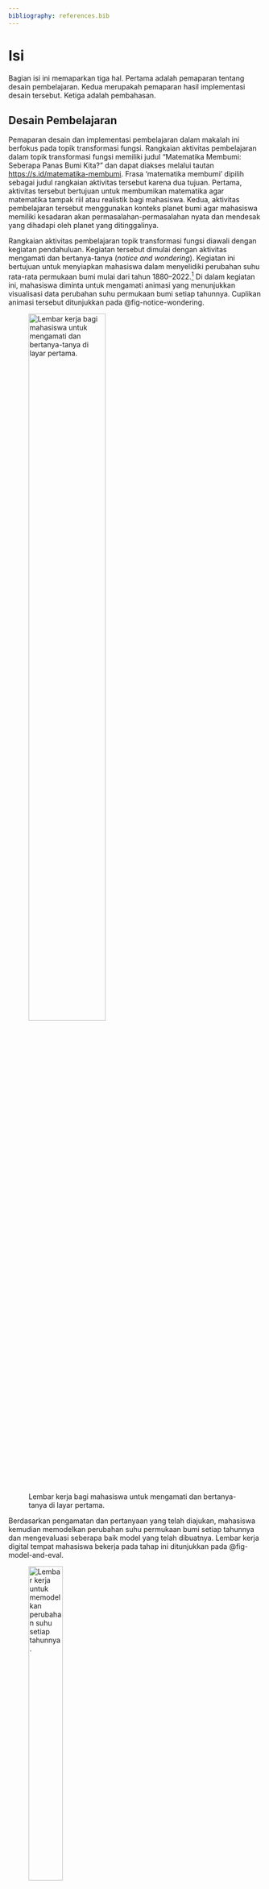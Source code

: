 ```yaml
---
bibliography: references.bib
---
```


# Isi

Bagian isi ini memaparkan tiga hal. Pertama adalah pemaparan tentang desain pembelajaran. Kedua merupakah pemaparan hasil implementasi desain tersebut. Ketiga adalah pembahasan.

## Desain Pembelajaran {#sec-desain-pembelajaran}

Pemaparan desain dan implementasi pembelajaran dalam makalah ini berfokus pada topik transformasi fungsi. Rangkaian aktivitas pembelajaran dalam topik transformasi fungsi memiliki judul "Matematika Membumi: Seberapa Panas Bumi Kita?" dan dapat diakses melalui tautan <https://s.id/matematika-membumi>. Frasa 'matematika membumi' dipilih sebagai judul rangkaian aktivitas tersebut karena dua tujuan. Pertama, aktivitas tersebut bertujuan untuk membumikan matematika agar matematika tampak riil atau realistik bagi mahasiswa. Kedua, aktivitas pembelajaran tersebut menggunakan konteks planet bumi agar mahasiswa memiliki kesadaran akan permasalahan-permasalahan nyata dan mendesak yang dihadapi oleh planet yang ditinggalinya.

Rangkaian aktivitas pembelajaran topik transformasi fungsi diawali dengan kegiatan pendahuluan. Kegiatan tersebut dimulai dengan aktivitas mengamati dan bertanya-tanya (*notice and wondering*). Kegiatan ini bertujuan untuk menyiapkan mahasiswa dalam menyelidiki perubahan suhu rata-rata permukaan bumi mulai dari tahun 1880--2022.[^1] Di dalam kegiatan ini, mahasiswa diminta untuk mengamati animasi yang menunjukkan visualisasi data perubahan suhu permukaan bumi setiap tahunnya. Cuplikan animasi tersebut ditunjukkan pada @fig-notice-wondering.

[^1]: Perubahan suhu rata-rata permukaan bumi yang dimaksud di sini adalah selisih rata-rata suhu permukaan bumi pada tahun tertentu terhadap *baseline* atau garis dasarnya.

![Lembar kerja bagi mahasiswa untuk mengamati dan bertanya-tanya di layar pertama.](aset/notice-wondering.png){#fig-notice-wondering fig-align="center" width="60%"}

Berdasarkan pengamatan dan pertanyaan yang telah diajukan, mahasiswa kemudian memodelkan perubahan suhu permukaan bumi setiap tahunnya dan mengevaluasi seberapa baik model yang telah dibuatnya. Lembar kerja digital tempat mahasiswa bekerja pada tahap ini ditunjukkan pada @fig-model-and-eval.

::: {#fig-model-and-eval layout-ncol="2"}
![Lembar kerja untuk memodelkan perubahan suhu setiap tahunnya.](aset/modelling.png){#fig-modelling fig-align="center" width="40%"}

![Lembar kerja untuk menilai model.](aset/eval-model.png){#fig-model-eval fig-align="center" width="40%"}

Lembar kerja untuk memodelkan perubahan suhu permukaan bumi dan mengevaluasinya. Di lembar kerja kedua, mahasiswa secara langsung mendapatkan umpan balik tentang seberapa baik modelnya.
:::

Setelah itu, mahasiswa diminta untuk menjawab bagaimana suhu permukaan bumi secara umum pada periode 1880--2022 berdasarkan model yang telah mereka buat. Harapannya, mereka akan menjawab cukup dingin atau sedang. Jawaban tersebut kemudian 'dibantah' dengan penyajian diagram lain yang juga menyatakan perubahan suhu permukaan bumi setiap tahunnya, tetapi dengan garis dasar yang berbeda. Bantahan ini diharapkan dapat memberikan disonansi kognitif kepada mahasiswa agar berpikir kritis dalam menilai keadaan suhu permukaan bumi sebenarnya. Perhatikan @fig-disonansi-kognitif.

::: {#fig-disonansi-kognitif layout-ncol="2"}
![Lembar kerja untuk menilai seberapa dingin suhu permukaan bumi.](aset/assess-temp.png){#fig-seberapa-dingin fig-align="center" width="40%"}

![Penyajian data dari sumber lain dengan garis dasar yang berbeda.](aset/comparing.png){#fig-sumber-lain fig-align="center" width="40%"}

Penciptaan disonansi kognitif yang mendorong mahasiswa untuk berpikir kritis dalam penyajian dan interpretasi data.
:::

Kegiatan pendahuluan tersebut bertujuan untuk memanggil kembali kemampuan dan pemahaman awal mahasiswa tentang relasi antara dua kuantitas dan merepresentasikannya ke dalam sebuah grafik. Kemampuan dan pemahaman awal tentang relasi dan grafiknya tersebut penting untuk membangun pengetahuan tentang transformasi fungsi di aktivitas-aktivitas berikutnya.

Setelah kegiatan pendahuluan dilakukan, pembelajaran dilanjutkan ke dalam kegiatan inti yang terdiri dari empat topik utama, yaitu (a) pergeseran vertikal, (b) pergeseran horizontal, (c) pemampatan/peregangan vertikal, dan (d) pemampatan/peregangan horizontal grafik fungsi. Alur pembelajaran keempat topik tersebut serupa. Alur tersebut terdiri dari tiga tahapan, yaitu

1.  pemberian masalah untuk menciptakan kebutuhan intelektual bagi mahasiswa akan gagasan matematis yang akan ditemukan;

2.  pengamatan terhadap matematika dinamis untuk mengamati kuantitas-kuantitas yang berhubungan dalam fungsi dan hasil transformasinya; dan

3.  pembuatan simpulan dan justifikasi terhadap simpulan tersebut.

Tahapan pertama tersebut merupakan pintu masuk bagi mahasiswa untuk melakukan matematisasi, horizontal maupun vertikal, terhadap gagasan matematis berikutnya. Oleh karena itu, setiap permasalahan yang diajukan perlu sesuai dengan kebutuhan intelektual mahasiswa agar permasalahan tersebut betul-betul realistik bagi mahasiswa tersebut. Pemetaan kebutuhan intelektual dan rumusan permasalahan yang diajukan untuk setiap topiknya dapat dilihat pada @tbl-kebutuhan-intelektual.

| Aktivitas Pembelajaran            | Kebutuhan Intelektual                                                                                       | Masalah Pemantik                                                                                                                                                                                                                                                                                                                                                                                                                                                                                                                     |
|-------------------|-------------------|----------------------------------|
| Pergeseran vertikal               | Kebutuhan akan mengganti garis dasar pengukuran perubahan suhu, dari periode 1991--2020 menjadi 1951--1980. | \[Diberikan grafik warna biru.\] Grafik warna biru, $y=T(x)$, merupakan model perubahan suhu global relatif terhadap rerata pada tahun 1991--2020. Sketsalah grafik perubahan suhu global relatif terhadap rerata pada tahun 1951--1980 pada periode yang sama! Rerata suhu global pada tahun 1951--1980 lebih rendah 0,6°C daripada rerata 1991--2020.                                                                                                                                                                              |
| Pergeseran horizontal             | Kebutuhan akan pembuatan grafik yang dimulai dari sumbu-$y$.                                                | Karuna ingin agar di dalam sketsa grafiknya, dia dapat melihat sumbu-$y$. Mainkan animasinya untuk melihat apa yang dia lakukan! \[Diberikan animasi tentang apa yang dilakukan Karuna.\]                                                                                                                                                                                                                                                                                                                                            |
| Pemampatan/ peregangan vertikal   | Kebutuhan akan konversi satuan suhu, dari derajat Celcius ke derajat Fahrenheit.                            | Emily akan menyampaikan grafiknya Karuna ke teman-temannya di AS. Karena teman-temannya terbiasa dengan satuan derajat Fahrenheit (°F), dia akan menyesuaikan grafiknya Karuna sehingga satuannya menjadi °F. Bantu Emily untuk mensketsa grafiknya! Petunjuk: Skala Fahrenheit $\frac{9}{5}$ kalinya skala Celcius.                                                                                                                                                                                                                 |
| Pemampatan/ peregangan horizontal | Kebutuhan akan penyamaan skala antara sumbu-$x$ dan sumbu-$y$.                                              | Emily masih belum puas dengan hasilnya. Dia mengamati bahwa ada kejanggalan di sumbu-$x$ dan $y$. Tapi dia tidak bisa membahasakannya. Apa kalian juga melihat kejanggalannya? Jika belum, klik tombol 'Petunjuk'. Deskripsikan kejanggalan tersebut! \[Harapannya, mahasiswa melihat bahwa skala dalam sumbu-$x$ dan $y$ tidak sama.\] Apa yang dilakukan Emily untuk menyelesaikan kejanggalannya? Silakan cermati dan analisis strateginya! \[Diberikan animasi bahwa Emily membuat grafik dengan skala sumbu-$x$ yang berbeda.\] |

: Kebutuhan intelektual dan masalah dalam setiap aktivitas pembelajaran inti dalam "Matematika Membumi: Seberapa Panas Bumi Kita?" {#tbl-kebutuhan-intelektual}

## Implementasi Pembelajaran: Kasus Agatha dan Aurelia

Pemaparan implementasi pembelajaran dalam bagian ini berfokus pada satu kelompok yang beranggotakan dua mahasiswa, yaitu Agatha dan Aurelia (nama samaran). Pembelajaran yang dialami kelompok tersebut digunakan sebagai ilustrasi bagaimana desain pembelajaran yang dikembangkan dapat membantu kedua mahasiswa tersebut dalam menemukan sendiri prinsip pergeseran vertikal grafik fungsi, salah satu topik yang dideskripsikan pada @sec-desain-pembelajaran. Agatha dan Aurelia merupakan dua dari 21 mahasiswa yang mengikuti pembelajaran topik transformasi fungsi.

Data yang digunakan adalah video rekaman percakapan dan siaran layar lembar kerja digital kedua mahasiswa tersebut selama jam perkuliahan. @fig-pengambilan-video menunjukkan pengambilan video kedua mahasiswa tersebut ketika melakukan diskusi.

![Pengambilan video Agatha dan Aurelia ketika berdiskusi dan mengerjakan lembar kerja digital.](aset/pengambilan-video.JPG){#fig-pengambilan-video fig-align="center" width="60%"}

### Kegiatan Pendahuluan

Berhadapan dengan lembar kerja digital yang disediakan, Agatha dan Aurelia langsung mengamati animasi perubahan suhu permukaan setiap tahunnya dan kemudian mendiskusikannya. Setelah itu, mereka mengamati dan mendiskusikan visualisasi model perubahan suhu permukaan bumi di layar kedua. Berdasarkan hasil diskusi tersebut, mereka mensketsa model perubahan suhu tersebut dengan terlebih dahulu memplot beberapa titik yang mewakilinya. Setelah itu, mereka mengganti plot titik-titik tersebut dengan kurva halus. Mereka menampakkan ekspresi gembira ketika mereka mengevaluasi model tersebut dan mendapatkan skor yang tinggi, yaitu 98,77%.

Pada layar berikutnya, mereka berdiskusi tentang bagaimana suhu permukaan bumi pada periode 1880--2022. Berdasarkan diskusi tersebut, mereka menganggap bahwa suhu permukaan bumi pada periode itu secara umum cukup dingin. Ketika mereka diminta menyampaikan alasannya kepada teman-temannya, Agatha menyampaikan alasan seperti berikut.

> Karena di tahun 1880 sampai 1980 warna pada model yang kami bikin, grafiknya, itu menunjukkan warna biru lebih mendominasi dibandingkan dengan warna putih dan warna merah. Jadi kami menyimpulkan bahwa, kalau dia warna biru kan dingin, jadi kami menyimpulkan bahwa itu cukup dingin.

Jawaban dan justifikasi Agatha dan Aurelia tersebut kurang lebih sama dengan mahasiswa-mahasiswa lainnya. Berdasarkan model yang diberikan, mereka menilai bahwa suhu permukaan bumi pada periode tersebut cukup dingin (8 kelompok) atau sedang (1 kelompok). Dalam jawabannya, mahasiswa belum mempertimbangkan garis dasar yang digunakan untuk membuat model tersebut. Garis dasar yang dimaksud adalah suhu rata-rata permukaan bumi pada periode 1991--2020.

Pada layar berikutnya, mereka diminta untuk mengamati dua grafik yang sama-sama menyajikan perubahan suhu permukaan bumi pada periode 1880--2022, tetapi dengan garis dasar yang berbeda (lihat @fig-sumber-lain). Dari diagram tersebut, mereka menyadari bahwa kedua grafik tersebut memiliki persamaan dan perbedaan. Demikian juga Agatha dan Aurelia. Mereka berdua setuju bahwa tren kedua grafik tersebut sama. Mereka juga menyadari perbedaan garis dasar kedua grafik tersebut sehingga menyebabkan, seperti yang dikatakan Agatha, "secara garis besar \[grafik sebelah kanan\] lebih tinggi \[daripada grafik sebelah kiri\]". Kesimpulan terakhir di kegiatan pendahuluan ini digunakan sebagai modal untuk menghadapi masalah di kegiatan pembelajaran berikutnya.

### Menghadapi Masalah

Setelah cukup lama berdikusi mengenai masalah pemantik pada aktivitas pergeseran vertikal (perhatikan kembali @tbl-kebutuhan-intelektual), Aurelia memberikan pandangan kepada Agatha tentang bagaimana seharusnya grafik yang perlu mereka sketsa. Dia mengatakan bahwa, "grafiknya berarti lebih ke atas" sambil menunjukkan gestur menggerakkan tangannya ke atas memperagakan bahwa grafik barunya lebih di atas daripada grafik lama, seperti yang diperlihatkan @fig-menghadapi-masalah.

![Aurelia yang memberikan gestur menggerakkan tangan ke atas untuk mengilustrasikan gagasan matematisnya.](aset/menghadapi-masalah.png){#fig-menghadapi-masalah fig-align="center"}

Agatha dan Aurelia kemudian mendiskusikan lagi tentang strategi melukis grafik yang baru. Berdasarkan diskusi tersebut, mereka memiliki konjektur atau jawaban sementara bahwa grafik barunya merupakan hasil perbesaran dari grafik lama. Sketsa grafik mereka dan alasannya ditunjukkan pada @fig-kirim-jawaban.

![Sketsa Agatha dan Aurelia terkait dengan pergantian garis dasar dari periode 1991--2020 menjadi 1951--1980.](aset/kirim-jawaban.png){#fig-kirim-jawaban fig-align="center"}

### Bekerja dengan Matematika Dinamis

Setelah menyelesaikan masalah pemantik, Agatha dan Aurelia mengamati animasi yang disedikan dalam lembar kerja yang menunjukkan bagaimana seharusnya mereka mensketsa grafik yang baru. Selain memberikan umpan balik korektif tentang hasil pekerjaan mereka, animasi tersebut memantik mereka untuk berpikir bagaimana cara memperoleh grafik yang baru dari grafik yang lama. Caranya adalah dengan menggeser grafik lama ke atas sejauh 0,6 satuan.

### Pembuatan Kesimpulan dan Justifikasi

Animasi yang diberikan oleh matematika dinamis memantik Agatha dan Aurelia untuk merumuskan hubungan antara fungsi lama dengan fungsi baru. Karena ketinggian grafik fungsi baru selalu lebih tinggi 0,6 satuan daripada ketinggian grafik fungsi yang lama, mereka menuliskan kesimpulan seperti yang ditunjukkan @fig-kesimpulan.

![Kesimpulan Agatha dan Aurelia serta justifikasinya.](aset/kesimpulan.png){#fig-kesimpulan fig-align="center"}

## Pembahasan

Makalah ini telah mendeskripsikan desain pembelajaran topik transformasi fungsi yang menggunakan pendekatan pendidikan matematika realistik dan menggunakan konteks perubahan iklim serta ditunjang oleh pemanfaatan teknologi. Selain itu, melalui kasus Agatha dan Aurelia, makalah ini juga telah mengilustrasikan bagaimana desain pembelajaran seperti itu dapat membantu mahasiswa mengkonstruksi sendiri ide dan gagasan matematis.

Permasalahan pemantik yang menciptakan kebutuhan intelektual penting digunakan sebagai acuan bagi mahasiswa untuk mengkonstruksi sendiri pengetahuannya. Kebutuhan intelektual tersebut memberikan makna tentang bagaimana dan mengapa sebuah ide atau gagasan perlu dikonstruksi [@harel2013]. Misalnya, kebutuhan akan strategi konstruksi grafik untuk mengubah garis dasar pengukuran perubahan suhu permukaan bumi dari periode 1991--2020 menjadi 1951--1980 merupakan salah satu kebutuhan yang dapat dijadikan mahasiswa untuk mengkonstruksi sendiri prinsip pergeseran vertikal grafik fungsi. Dengan demikian, kebutuhan intelektual tersebut merupakan elemen penting sebuah desain pembelajaran yang berfokus pada penemuan terbimbing, yang merupakan salah satu prinsip pendekatan pendidikan matematika realistik.

Teknologi matematika dinamis yang digunakan dalam desain pembelajaran makalah ini juga membantu mahasiswa dalam mengkonstruksi pengetahuannya. Matematika dinamis tersebut mampu mengilustrasikan apa penyusun dari sebuah grafik dan bagaimana grafik tersebut tersusun [@thompson2017]. Dengan memahami hal ini, mahasiswa lebih mudah mengkonstruksi prinsip-prinsip transformasi grafik fungsi. Seperti yang dialami oleh Agatha dan Aurelia, mereka menyadari akan prinsip pergeseran vertikal yang mereka tulis pada @fig-kesimpulan setelah mereka mencemati animasi yang ditunjukkan oleh teknologi matematika dinamis yang disediakan.

Terakhir, makalah ini menunjukkan bahwa pembelajaran matematika dapat digunakan sebagai wahana untuk mempromosikan kesadaran akan isu perubahan iklim. Isu tersebut tidak hanya digunakan sebagai pintu masuk atau pemberi motivasi saja tetapi juga sesuai dengan prinsip fenomenologi didaktis pendidikan matematika realistik. Isu tersebut dapat digunakan sebagai acuan bagi mahasiswa untuk membangun pengetahuan dan pemahaman tentang transformasi fungsi. Desain pembelajaran matematika yang mengintegrasikan isu-isu lingkungan semacam ini diharapkan mampu membangun dan mengembangkan kepedulian mahasiswa terhadap lingkungan tempat tinggalnya [@gonzález2021; @maass2021].
